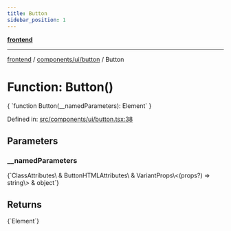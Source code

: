 ```yaml
---
title: Button
sidebar_position: 1
---
```



[**frontend**](../../../..)

***

[frontend](../../../..) / [components/ui/button](..) / Button

# Function: Button()

<CodeBlock language="ts">
{ `function Button(__namedParameters): Element` }
</CodeBlock>

Defined in: [src/components/ui/button.tsx:38](https://github.com/svsticky/CommitteeClash/blob/42e3ab31b18c9cdd65955be0ecd3ca0a2cb493b5/frontend/src/components/ui/button.tsx#L38)

## Parameters

### \_\_namedParameters
<CodeBlock language="ts">
{`ClassAttributes\<HTMLButtonElement\> & ButtonHTMLAttributes\<HTMLButtonElement\> & VariantProps\<(props?) => string\> & object`}
</CodeBlock>

## Returns
<CodeBlock language="ts">
{`Element`}
</CodeBlock>